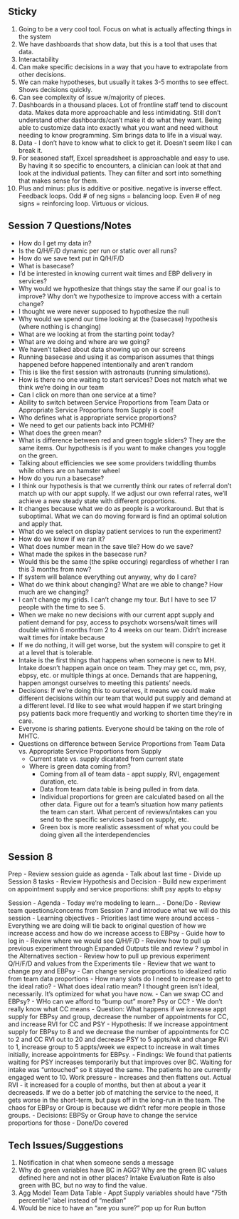 ## Sticky
1. Going to be a very cool tool. Focus on what is actually affecting things in the system
2. We have dashboards that show data, but this is a tool that uses that data. 
3. Interactability
4. Can make specific decisions in a way that you have to extrapolate from other decisions. 
5. We can make hypotheses, but usually it takes 3-5 months to see effect. Shows decisions quickly.
6. Can see complexity of issue w/majority of pieces.
7. Dashboards in a thousand places. Lot of frontline staff tend to discount data. Makes data more approachable and less intimidating.  Still don't understand other dashboards/can't make it do what they want. Being able to customize data into exactly what you want and need without needing to know programming. Sim brings data to life in a visual way.
8. Data - I don't have to know what to click to get it. Doesn't seem like I can break it.
9. For seasoned staff, Excel spreadsheet is approachable and easy to use. By having it so specific to encounters, a clinician can look at that and look at the individual patients. They can filter and sort into something that makes sense for them.
10. Plus and minus: plus is additive or positive. negative is inverse effect. Feedback loops. Odd # of neg signs = balancing loop. Even # of neg signs = reinforcing loop. Virtuous or vicious.

## Session 7 Questions/Notes
- How do I get my data in?
- Is the Q/H/F/D dynamic per run or static over all runs?
- How do we save text put in Q/H/F/D
- What is basecase?
- I'd be interested in knowing current wait times and EBP delivery in services?
- Why would we hypothesize that things stay the same if our goal is to improve? Why don't we hypothesize to improve access with a certain change?
- I thought we were never supposed to hypothesize the null
- Why would we spend our time looking at the (basecase) hypothesis (where nothing is changing)
- What are we looking at from the starting point today?
- What are we doing and where are we going?
- We haven't talked about data showing up on our screens
- Running basecase and using it as comparison assumes that things happened before happened intentionally and aren't random
- This is like the first session with astronauts (running simulations).
- How is there no one waiting to start services? Does not match what we think we're doing in our team
- Can I click on more than one service at a time?
- Ability to switch between Service Proportions from Team Data or Appropriate Service Proportions from Supply is cool!
- Who defines what is appropriate service proportions?
- We need to get our patients back into PCMHI?
- What does the green mean?
- What is difference between red and green toggle sliders? They are the same items. Our hypothesis is if you want to make changes you toggle on the green.
- Talking about efficiencies we see some providers twiddling thumbs while others are on hamster wheel
- How do you run a basecase?
- I think our hypothesis is that we currently think our rates of referral don't match up with our appt supply. If we adjust our own referral rates, we'll achieve a new steady state with different proportions. 
- It changes because what we do as people is a workaround.  But that is suboptimal.  What we can do moving forward is find an optimal solution and apply that.
- What do we select on display patient services to run the experiment?
- How do we know if we ran it?
- What does number mean in the save tile? How do we save?
- What made the spikes in the basecase run?
- Would this be the same (the spike occuring) regardless of whether I ran this 3 months from now?
- If system will balance everything out anyway, why do I care?
- What do we think about changing? What are we able to change? How much are we changing?
- I can't change my grids. I can't change my tour. But I have to see 17 people with the time to see 5.
- When we make no new decisions with our current appt supply and patient demand for psy, access to psychotx worsens/wait times will double within 6 months from 2 to 4 weeks on our team. Didn't increase wait times for intake because 
- If we do nothing, it will get worse, but the system will conspire to get it at a level that is tolerable.
- Intake is the first things that happens when someone is new to MH. Intake doesn't happen again once on team. They may get cc, mm, psy, ebpsy, etc. or multiple things at once. Demands that are happening, happen amongst ourselves to meeting this patients' needs.
- Decisions: If we're doing this to ourselves, it means we could make different decisions within our team that would put supply and demand at a different level. I'd like to see what would happen if we start bringing psy patients back more frequently and  working to shorten time they're in care.
- Everyone is sharing patients. Everyone should be taking on the role of MHTC.
- Questions on difference between Service Proportions from Team Data vs. Appropriate Service Proportions from Supply
  - Current state vs. supply dicatated from current state
  - Where is green data coming from?
    - Coming from all of team data - appt supply, RVI, engagement duration, etc.
    - Data from team data table is being pulled in from data.
    - Individual proportions for green are calculated based on all the other data. Figure out for a team's situation how many patients the team can start. What percent of reviews/intakes can you send to the specific services based on supply, etc.
    - Green box is more realistic assessment of what you could be doing given all the interdependencies

## Session 8
Prep
- Review session guide as agenda
- Talk about last time
- Divide up Session 8 tasks
- Review Hypothesis and Decision
- Build new experiment on appointment supply and service proportions: shift psy appts to ebpsy

Session
- Agenda
- Today we're modeling to learn...
- Done/Do
- Review team questions/concerns from Session 7 and introduce what we will do this session
- Learning objectives
- Priorities last time were around access
- Everything we are doing will tie back to original question of how we increase access and how do we increase access to EBPsy
- Guide how to log in
- Review where we would see Q/H/F/D
- Review how to pull up previous experiment through Expanded Outputs tile and review ? symbol in the Alternatives section
- Review how to pull up previous experiment Q/H/F/D and values from the Experiments tile
- Review that we want to change psy and EBPsy
- Can change service proportions to idealized ratio from team data proportions
- How many slots do I need to increase to get to the ideal ratio?
- What does ideal ratio mean? I thought green isn't ideal, necessarily. It's optimized for what you have now.
- Can we swap CC and EBPsy?
- WHo can we afford to "bump out" more? Psy or CC?
- We don't really know what CC means
- Question: What happens if we icnrease appt supply for EBPsy and group, decrease the number of appointments for CC, and increase RVI for CC and PSY 
- Hypothesis: If we increase appointment supply for EBPsy to 8  and we decrease the number of appointments for CC to 2 and CC RVI out to 20 and decrease PSY to 5 appts/wk and change RVi to 1, increase group to 5 appts/week we expect to increase in wait times initially, increase appointments for EBPsy.
- Findings: We found that patients waiting for PSY increases temporarily but that improves over BC. Waiting for intake was "untouched" so it stayed the same. The patients ho are currently engaged went to 10. Work pressure - increases and then flattens out. Actual RVI - it increased for a couple of months, but then at about a year it decreaseds. If we do a better job of matching the service to the need, it gets worse in the short-term, but pays off in the long-run in the team. The chaos for EBPsy or Group is because we didn't refer more people in those groups.
- Decisions: EBPSy or Group have to change the service proportions for those
- Done/Do covered


## Tech Issues/Suggestions 
1. Notification in chat when someone sends a message
2. Why do green variables have BC in AGG? Why are the green BC values defined here and not in other places? Intake Evaluation Rate is also green with BC, but no way to find the value.
3. Agg Model Team Data Table - Appt Supply variables should have "75th percentile" label instead of "median"
4. Would be nice to have an "are you sure?" pop up for Run button

